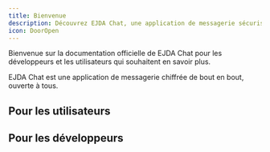 ```yaml
---
title: Bienvenue
description: Découvrez EJDA Chat, une application de messagerie sécurisée et collaborative.
icon: DoorOpen
---
```


Bienvenue sur la documentation officielle de EJDA Chat pour les développeurs et les utilisateurs qui souhaitent en savoir plus.

EJDA Chat est une application de messagerie chiffrée de bout en bout, ouverte à tous.

## Pour les utilisateurs

<Card
  title="Documentation Utilisateurs"
  description="Découvrez comment utiliser EJDA Chat et profitez de toutes ses fonctionnalités."
  href="/docs/bien-commencer/"
/>

## Pour les développeurs

<Card
  title="Documentation Développeurs"
  description="Consultez la documentation technique pour contribuer au projet EJDA Chat."
  href="/docs/developpeurs"
/>